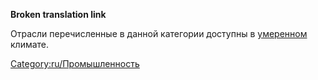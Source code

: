 '''Broken translation link'''{{en/-}}

Отрасли перечисленные в данной категории доступны в [[Main/en/Климат/Ru#Умеренный|умеренном]] климате.

[[Category:ru/Промышленность]]